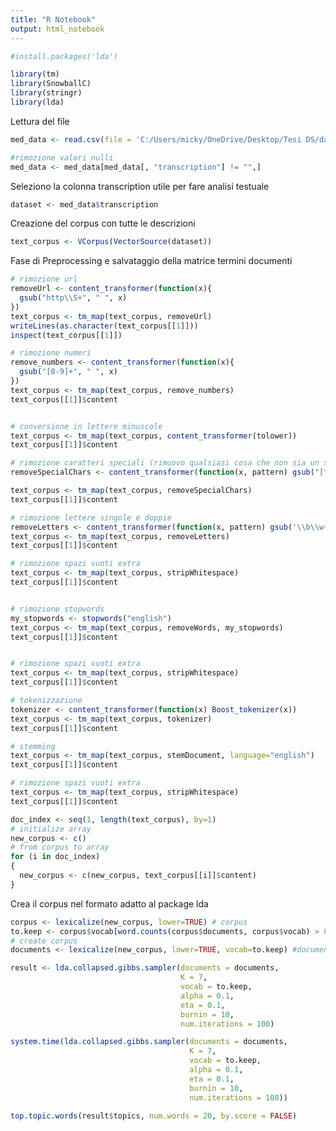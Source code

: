 ```yaml
---
title: "R Notebook"
output: html_notebook
---
```


```r
#install.packages('lda')
```
```r
library(tm)
library(SnowballC)
library(stringr)
library(lda)
```

Lettura del file 

```r
med_data <- read.csv(file = 'C:/Users/micky/OneDrive/Desktop/Tesi DS/data/med_transcription.csv')
```

```r
#rimozione valori nulli
med_data <- med_data[med_data[, "transcription"] != "",]
```

Seleziono la colonna transcription utile per fare analisi testuale
```r
dataset <- med_data$transcription
```

Creazione del corpus con tutte le descrizioni
```r
text_corpus <- VCorpus(VectorSource(dataset))
```

Fase di Preprocessing e salvataggio della matrice termini documenti
```r
# rimozione url
removeUrl <- content_transformer(function(x){
  gsub("http\\S+", " ", x)
})
text_corpus <- tm_map(text_corpus, removeUrl)
writeLines(as.character(text_corpus[[1]]))
inspect(text_corpus[[1]])

# rimozione numeri
remove_numbers <- content_transformer(function(x){
  gsub("[0-9]+", " ", x)
})
text_corpus <- tm_map(text_corpus, remove_numbers)
text_corpus[[1]]$content


# conversione in lettere minuscole
text_corpus <- tm_map(text_corpus, content_transformer(tolower))
text_corpus[[1]]$content

# rimozione caratteri speciali (rimuovo qualsiasi cosa che non sia un simbolo alfanumerico o punteggiatura)
removeSpecialChars <- content_transformer(function(x, pattern) gsub("[^a-zA-Z0-9 ]"," ",x))

text_corpus <- tm_map(text_corpus, removeSpecialChars)
text_corpus[[1]]$content

# rimozione lettere singole e doppie
removeLetters <- content_transformer(function(x, pattern) gsub('\\b\\w{1,2}\\s'," ",x))
text_corpus <- tm_map(text_corpus, removeLetters)
text_corpus[[1]]$content

# rimozione spazi vuoti extra
text_corpus <- tm_map(text_corpus, stripWhitespace)
text_corpus[[1]]$content


# rimozione stopwords
my_stopwords <- stopwords("english")
text_corpus <- tm_map(text_corpus, removeWords, my_stopwords)
text_corpus[[1]]$content


# rimozione spazi vuoti extra
text_corpus <- tm_map(text_corpus, stripWhitespace)
text_corpus[[1]]$content

# tokenizzazione
tokenizer <- content_transformer(function(x) Boost_tokenizer(x))
text_corpus <- tm_map(text_corpus, tokenizer)
text_corpus[[1]]$content

# stemming
text_corpus <- tm_map(text_corpus, stemDocument, language="english")
text_corpus[[1]]$content

# rimozione spazi vuoti extra
text_corpus <- tm_map(text_corpus, stripWhitespace)
text_corpus[[1]]$content
```

```r
doc_index <- seq(1, length(text_corpus), by=1)
# initialize array
new_corpus <- c()
# from corpus to array
for (i in doc_index)
{
  new_corpus <- c(new_corpus, text_corpus[[i]]$content)
}
```

Crea il corpus nel formato adatto al package lda
```r
corpus <- lexicalize(new_corpus, lower=TRUE) # corpus
to.keep <- corpus$vocab[word.counts(corpus$documents, corpus$vocab) > 0] #vocabulary
# create corpus
documents <- lexicalize(new_corpus, lower=TRUE, vocab=to.keep) #documents
```

```r
result <- lda.collapsed.gibbs.sampler(documents = documents,
                                      K = 7,
                                      vocab = to.keep,
                                      alpha = 0.1,
                                      eta = 0.1,
                                      burnin = 10,
                                      num.iterations = 100)
```

```r
system.time(lda.collapsed.gibbs.sampler(documents = documents,
                                        K = 7,
                                        vocab = to.keep,
                                        alpha = 0.1,
                                        eta = 0.1,
                                        burnin = 10,
                                        num.iterations = 100))
```

```r
top.topic.words(result$topics, num.words = 20, by.score = FALSE)
```